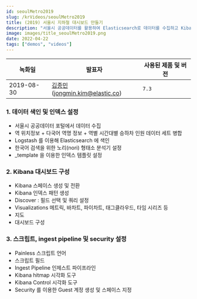 ```yaml
---
id: seoulMetro2019
slug: /krVideos/seoulMetro2019
title: (2019) 서울시 지하철 대시보드 만들기
description: "서울시 공공데이터를 활용하여 Elasticsearch로 데이터를 수집하고 Kibana로 지하철 역별 시간대별 승하차 인원 대시보드를 만드는 과정을 보여줍니다."
image: images/title_seoulMetro2019.png
date: 2022-04-22
tags: ["demos", "videos"]
---
```


녹화일        | 발표자   | 사용된 제품 및 버전
----        | ----   | ------ 
2019-08-30   | [김종민](https://github.com/kimjmin/)(jongmin.kim@elastic.co)  | <DocBadge template="escloud" /> <DocBadge template="elasticsearch" /> <DocBadge template="kibana" /> `7.3`

### 1. 데이터 색인 및 인덱스 설정

<DocVideo id="ypsEZXVYLo4" source="youtube" title="Elastic Stack을 이용한 서울시 지하철 대시보드 다시 만들기 1" />

- 서울시 공공데이터 포털에서 데이터 수집
- 역 위치정보 + 다국어 역명 정보 + 역별 시간대별 승하차 인원 데이터 세트 병합
- Logstash 를 이용해 Elasticsearch 에 색인
- 한국어 검색을 위한 노리(nori) 형태소 분석기 설정
- _template 을 이용한 인덱스 템플릿 설정

### 2. Kibana 대시보드 구성

<DocVideo id="KzxpvgO8h5k" source="youtube" title="Elastic Stack을 이용한 서울시 지하철 대시보드 다시 만들기 2" />

- Kibana 스페이스 생성 및 전환
- Kibana 인덱스 패턴 생성
- Discover : 필드 선택 및 쿼리 설정
- Visualizations 메트릭, 바차트, 파이차트, 태그클라우드, 타임 시리즈 등
- 지도
- 대시보드 구성

### 3. 스크립트, ingest pipeline 및 security 설정

<DocVideo id="h1EAH4hTsiw" source="youtube" title="Elastic Stack을 이용한 서울시 지하철 대시보드 다시 만들기 3" />

- Painless 스크립트 언어
- 스크립트 필드
- Ingest Pipeline 인제스트 파이프라인
- Kibana hitmap 시각화 도구
- Kibana Control 시각화 도구
- Security 를 이용한 Guest 계정 생성 및 스페이스 지정